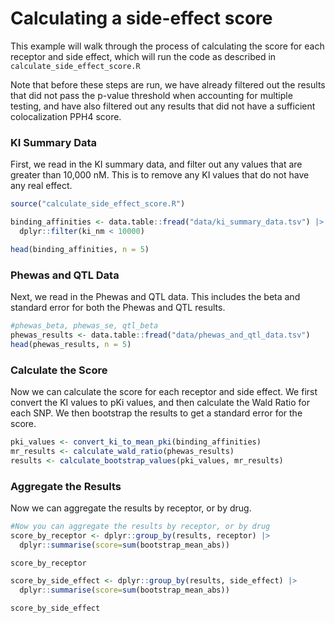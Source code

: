 # Calculating a side-effect score

This example will walk through the process of calculating the score for each receptor and side effect, which will run the code as described in `calculate_side_effect_score.R`

Note that before these steps are run, we have already filtered out the results that did not pass the p-value threshold when accounting for multiple testing, and have also filtered out any results that did not have a sufficient colocalization PPH4 score.

### KI Summary Data

First, we read in the KI summary data, and filter out any values that are greater than 10,000 nM.  This is to remove any KI values that do not have any real effect.

```r
source("calculate_side_effect_score.R")

binding_affinities <- data.table::fread("data/ki_summary_data.tsv") |>
  dplyr::filter(ki_nm < 10000)

head(binding_affinities, n = 5)
```

### Phewas and QTL Data

Next, we read in the Phewas and QTL data.  This includes the beta and standard error for both the Phewas and QTL results.

```r
#phewas_beta, phewas_se, qtl_beta
phewas_results <- data.table::fread("data/phewas_and_qtl_data.tsv")
head(phewas_results, n = 5)
```

### Calculate the Score

Now we can calculate the score for each receptor and side effect.  We first convert the KI values to pKi values, and then calculate the Wald Ratio for each SNP.  We then bootstrap the results to get a standard error for the score.

```r
pki_values <- convert_ki_to_mean_pki(binding_affinities)
mr_results <- calculate_wald_ratio(phewas_results)
results <- calculate_bootstrap_values(pki_values, mr_results)

```

### Aggregate the Results

Now we can aggregate the results by receptor, or by drug.

```r
#Now you can aggregate the results by receptor, or by drug
score_by_receptor <- dplyr::group_by(results, receptor) |>
  dplyr::summarise(score=sum(bootstrap_mean_abs))

score_by_receptor

score_by_side_effect <- dplyr::group_by(results, side_effect) |>
  dplyr::summarise(score=sum(bootstrap_mean_abs))

score_by_side_effect
```